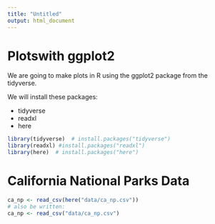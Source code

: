 ```yaml
---
title: "Untitled"
output: html_document
---
```


# Plotswith ggplot2

We are going to make plots in R using the ggplot2 package from the tidyverse.   

We will install these packages:

- tidyverse
- readxl
- here

```r
library(tidyverse)  # install.packages("tidyverse")
library(readxl) #install.packages("readxl")
library(here)  # install.packages("here")
```



# California National Parks Data

```r

ca_np <- read_csv(here("data/ca_np.csv"))
# also be written:
ca_np <- read_csv("data/ca_np.csv")



```

